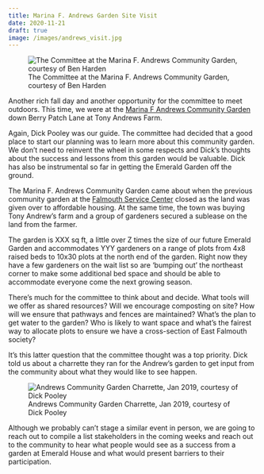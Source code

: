 ```yaml
---
title: Marina F. Andrews Garden Site Visit
date: 2020-11-21
draft: true
image: /images/andrews_visit.jpg
---
```


![The Committee at the Marina F. Andrews Community Garden, courtesy of Ben Harden](/images/andrews_visit.jpg)

Another rich fall day and another opportunity for the committee to meet outdoors. This time, we were at the [Marina F Andrews Community Garden](https://www.falmouthcommunitygarden.org/) down Berry Patch Lane at Tony Andrews Farm.

Again, Dick Pooley was our guide. The committee had decided that a good place to start our planning was to learn more about this community garden. We don't need to reinvent the wheel in some respects and Dick's thoughts about the success and lessons from this garden would be valuable. Dick has also be instrumental so far in getting the Emerald Garden off the ground.

The Marina F. Andrews Community Garden came about when the previous community garden at the [Falmouth Service Center](https://falmouthservicecenter.org/) closed as the land was given over to affordable housing. At the same time, the town was buying Tony Andrew's farm and a group of gardeners secured a sublease on the land from the farmer.

The garden is XXX sq ft, a little over Z times the size of our future Emerald Garden and accommodates YYY gardeners on a range of plots from 4x8 raised beds to 10x30 plots at the north end of the garden. Right now they have a few gardeners on the wait list so are 'bumping out' the northeast corner to make some additional bed space and should be able to accommodate everyone come the next growing season.

There's much for the committee to think about and decide. What tools will we offer as shared resources? Will we encourage composting on site? How will we ensure that pathways and fences are maintained? What's the plan to get water to the garden? Who is likely to want space and what's the fairest way to allocate plots to ensure we have a cross-section of East Falmouth society?

It's this latter question that the committee thought was a top priority. Dick told us about a charrette they ran for the Andrew's garden to get input from the community about what they would like to see happen.

![Andrews Community Garden Charrette, Jan 2019, courtesy of Dick Pooley](/images/andrews_charrette.JPG)

Although we probably can't stage a similar event in person, we are going to reach out to compile a list stakeholders in the coming weeks and reach out to the community to hear what people would see as a success from a garden at Emerald House and what would present barriers to their participation.